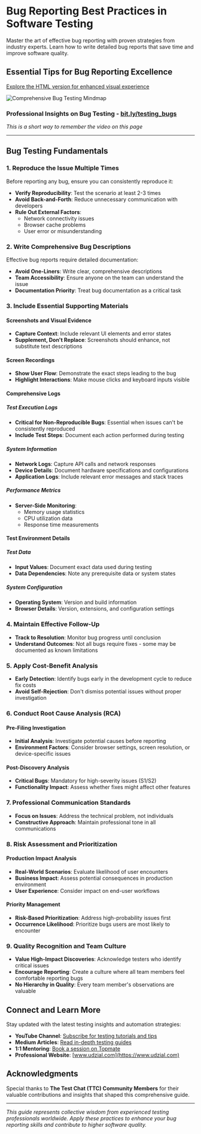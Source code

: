 
# Bug Reporting Best Practices in Software Testing

Master the art of effective bug reporting with proven strategies from industry experts. Learn how to write detailed bug reports that save time and improve software quality.

<YouTubeEmbed 
  videoId="AOlL6hCE2ds" 
  title="Bugs in Software Testing - Complete Guide" 
/>


## Essential Tips for Bug Reporting Excellence

[Explore the HTML version for enhanced visual experience](https://htmlpreview.github.io/?https://raw.githubusercontent.com/gauravkhuraana/Testing/main/Bugs/Bugs.html)

![Comprehensive Bug Testing Mindmap](./Bugs.png "Bug Testing Best Practices Mindmap")

### Professional Insights on Bug Testing - [bit.ly/testing_bugs](https://bit.ly/testing_bugs)
*This is a short way to remember the video on this page*

---

## Bug Testing Fundamentals

### 1. Reproduce the Issue Multiple Times

Before reporting any bug, ensure you can consistently reproduce it:

- **Verify Reproducibility**: Test the scenario at least 2-3 times
- **Avoid Back-and-Forth**: Reduce unnecessary communication with developers
- **Rule Out External Factors**:
  - Network connectivity issues
  - Browser cache problems
  - User error or misunderstanding

### 2. Write Comprehensive Bug Descriptions

Effective bug reports require detailed documentation:

- **Avoid One-Liners**: Write clear, comprehensive descriptions
- **Team Accessibility**: Ensure anyone on the team can understand the issue
- **Documentation Priority**: Treat bug documentation as a critical task

### 3. Include Essential Supporting Materials

#### Screenshots and Visual Evidence
- **Capture Context**: Include relevant UI elements and error states
- **Supplement, Don't Replace**: Screenshots should enhance, not substitute text descriptions

#### Screen Recordings
- **Show User Flow**: Demonstrate the exact steps leading to the bug
- **Highlight Interactions**: Make mouse clicks and keyboard inputs visible

#### Comprehensive Logs

##### Test Execution Logs
- **Critical for Non-Reproducible Bugs**: Essential when issues can't be consistently reproduced
- **Include Test Steps**: Document each action performed during testing

##### System Information
- **Network Logs**: Capture API calls and network responses
- **Device Details**: Document hardware specifications and configurations
- **Application Logs**: Include relevant error messages and stack traces

##### Performance Metrics
- **Server-Side Monitoring**:
  - Memory usage statistics
  - CPU utilization data
  - Response time measurements

#### Test Environment Details

##### Test Data
- **Input Values**: Document exact data used during testing
- **Data Dependencies**: Note any prerequisite data or system states

##### System Configuration
- **Operating System**: Version and build information
- **Browser Details**: Version, extensions, and configuration settings

### 4. Maintain Effective Follow-Up

- **Track to Resolution**: Monitor bug progress until conclusion
- **Understand Outcomes**: Not all bugs require fixes - some may be documented as known limitations

### 5. Apply Cost-Benefit Analysis

- **Early Detection**: Identify bugs early in the development cycle to reduce fix costs
- **Avoid Self-Rejection**: Don't dismiss potential issues without proper investigation

### 6. Conduct Root Cause Analysis (RCA)

#### Pre-Filing Investigation
- **Initial Analysis**: Investigate potential causes before reporting
- **Environment Factors**: Consider browser settings, screen resolution, or device-specific issues

#### Post-Discovery Analysis
- **Critical Bugs**: Mandatory for high-severity issues (S1/S2)
- **Functionality Impact**: Assess whether fixes might affect other features

### 7. Professional Communication Standards

- **Focus on Issues**: Address the technical problem, not individuals
- **Constructive Approach**: Maintain professional tone in all communications

### 8. Risk Assessment and Prioritization

#### Production Impact Analysis
- **Real-World Scenarios**: Evaluate likelihood of user encounters
- **Business Impact**: Assess potential consequences in production environment
- **User Experience**: Consider impact on end-user workflows

#### Priority Management
- **Risk-Based Prioritization**: Address high-probability issues first
- **Occurrence Likelihood**: Prioritize bugs users are most likely to encounter

### 9. Quality Recognition and Team Culture

- **Value High-Impact Discoveries**: Acknowledge testers who identify critical issues
- **Encourage Reporting**: Create a culture where all team members feel comfortable reporting bugs
- **No Hierarchy in Quality**: Every team member's observations are valuable

## Connect and Learn More

Stay updated with the latest testing insights and automation strategies:

- **YouTube Channel**: [Subscribe for testing tutorials and tips](https://www.youtube.com/@gauravkhurana)
- **Medium Articles**: [Read in-depth testing guides](https://medium.com/@gauravkhurana)
- **1:1 Mentoring**: [Book a session on Topmate](https://topmate.io/gauravkhurana)
- **Professional Website**: [www.udzial.com](https://www.udzial.com)

## Acknowledgments

Special thanks to **The Test Chat (TTC) Community Members** for their valuable contributions and insights that shaped this comprehensive guide.

---

*This guide represents collective wisdom from experienced testing professionals worldwide. Apply these practices to enhance your bug reporting skills and contribute to higher software quality.*
	
